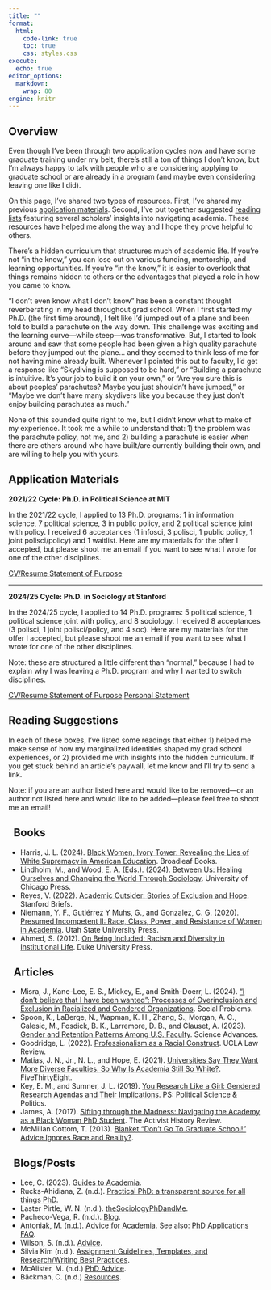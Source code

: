 ```yaml
---
title: ""
format:
  html:
    code-link: true
    toc: true
    css: styles.css
execute:
  echo: true
editor_options: 
  markdown: 
    wrap: 80
engine: knitr
---
```


## Overview

::: {.callout-tip appearance="minimal"}
Even though I've been through two application cycles now and have some graduate training under my belt, there's still a ton of things I don't know, but I'm always happy to talk with people who are considering applying to graduate school or are already in a program (and maybe even considering leaving one like I did). 

On this page, I've shared two types of resources. First, I've shared my previous [application materials](resources.html#application-materials). Second, I've put together suggested [reading lists](resources.html#reading-suggestions) featuring several scholars' insights into navigating academia. These resources have helped me along the way and I hope they prove helpful to others.
:::

There's a hidden curriculum that structures much of academic life. If you're not "in the know," you can lose out on various funding, mentorship, and learning opportunities. If you're "in the know," it is easier to overlook that things remains hidden to others or the advantages that played a role in how you came to know. 

"I don't even know what I don't know" has been a constant thought reverberating in my head throughout grad school. When I first started my Ph.D. (the first time around), I felt like I'd jumped out of a plane and been told to build a parachute on the way down. This challenge was exciting and the learning curve---while steep---was transformative. But, I started to look around and saw that some people had been given a high quality parachute before they jumped out the plane... and they seemed to think less of me for not having mine already built. Whenever I pointed this out to faculty, I'd get a response like "Skydiving is supposed to be hard," or "Building a parachute is intuitive. It's your job to build it on your own," or  "Are you sure this is about peoples' parachutes? Maybe you just shouldn't have jumped," or "Maybe we don't have many skydivers like you because they just don't enjoy building parachutes as much." 

None of this sounded quite right to me, but I didn't know what to make of my experience. It took me a while to understand that: 1) the problem was the parachute policy, not me, and 2) building a parachute is easier when there are others around who have built/are currently building their own, and are willing to help you with yours.

## Application Materials

__2021/22 Cycle: Ph.D. in Political Science at MIT__

In the 2021/22 cycle, I applied to 13 Ph.D. programs: 1 in information science, 7 political science, 3 in public policy, and 2 political science joint with policy. I received 6 acceptances (1 infosci, 3 polisci, 1 public policy, 1 joint polisci/policy) and 1 waitlist. Here are my materials for the offer I accepted, but please shoot me an email if you want to see what I wrote for one of the other disciplines.

<a href="papers/CV_MIT.pdf" target="_blank" rel="noopener noreferrer" class="bi-file-earmark-pdf-fill btn btn-danger" role="button"> CV/Resume </a>
<a href="papers/SOP-MIT.pdf" target="_blank" rel="noopener noreferrer" class="bi-file-earmark-pdf-fill btn btn-primary" role="button"> Statement of Purpose</a>

<hr>

__2024/25 Cycle: Ph.D. in Sociology at Stanford__

In the 2024/25 cycle, I applied to 14 Ph.D. programs: 5 political science, 1 political science joint with policy, and 8 sociology. I received 8 acceptances (3 polisci, 1 joint polisci/policy, and 4 soc). Here are my materials for the offer I accepted, but please shoot me an email if you want to see what I wrote for one of the other disciplines. 

Note: these are structured a little different than "normal," because I had to explain why I was leaving a Ph.D. program and why I wanted to switch disciplines.

<a href="papers/CV_Stanford.pdf" target="_blank" rel="noopener noreferrer" class="bi-file-earmark-pdf-fill btn btn-danger" role="button"> CV/Resume </a>
<a href="papers/SOP-Stanford.pdf" target="_blank" rel="noopener noreferrer" class="bi-file-earmark-pdf-fill btn btn-primary" role="button"> Statement of Purpose</a>
<a href="papers/PS_Stanford.pdf" target="_blank" rel="noopener noreferrer" class="bi-file-earmark-pdf-fill btn btn-success" role="button"> Personal Statement </a>

## Reading Suggestions

In each of these boxes, I've listed some readings that either 1) helped me make sense of how my marginalized identities shaped my grad school experiences, or 2) provided me with insights into the hidden curriculum. If you get stuck behind an article's paywall, let me know and I'll try to send a link.

Note: if you are an author listed here and would like to be removed---or an author not listed here and would like to be added---please feel free to shoot me an email!

::: {.callout-note collapse="true" icon=false}

## <i class="bi bi-bookmarks"></i> &nbsp; Books
- Harris, J. L. (2024). [Black Women, Ivory Tower: Revealing the Lies of White Supremacy in American Education](https://www.drjasmineharris.com/book). Broadleaf Books.
- Lindholm, M., and Wood, E. A. (Eds.). (2024). [Between Us: Healing Ourselves and Changing the World Through Sociology](https://press.uchicago.edu/ucp/books/book/chicago/B/bo215858659.html). University of Chicago Press.
- Reyes, V. (2022). [Academic Outsider: Stories of Exclusion and Hope](https://www.sup.org/books/sociology/academic-outsider). Stanford Briefs.
- Niemann, Y. F., Gutiérrez Y Muhs, G., and Gonzalez, C. G. (2020). [Presumed Incompetent II: Race, Class, Power, and Resistance of Women in Academia](https://upcolorado.com/utah-state-university-press/item/3794-presumed-incompetent-ii). Utah State University Press.
- Ahmed, S. (2012). [On Being Included: Racism and Diversity in Institutional Life](https://www.dukeupress.edu/on-being-included). Duke University Press.
:::



::: {.callout-note collapse="true" icon=false}

## <i class="bi bi-bookmarks"></i> &nbsp; Articles
- Misra, J., Kane-Lee, E. S., Mickey, E., and Smith-Doerr, L. (2024). [“I don’t believe that I have been wanted”: Processes of Overinclusion and Exclusion in Racialized and Gendered Organizations](https://doi.org/10.1093/socpro/spae043). Social Problems.
- Spoon, K., LaBerge, N., Wapman, K. H., Zhang, S., Morgan, A. C., Galesic, M., Fosdick, B. K., Larremore, D. B., and Clauset, A. (2023). [Gender and Retention Patterns Among U.S. Faculty](https://www.science.org/doi/10.1126/sciadv.adi2205). Science Advances.
- Goodridge, L. (2022). [Professionalism as a Racial Construct](https://www.uclalawreview.org/professionalism-as-a-racial-construct/). UCLA Law Review.
- Matias, J. N., Jr., N. L., and Hope, E. (2021). [Universities Say They Want More Diverse Faculties. So Why Is Academia Still So White?](https://fivethirtyeight.com/features/universities-say-they-want-more-diverse-faculties-so-why-is-academia-still-so-white/). FiveThirtyEight.
- Key, E. M., and Sumner, J. L. (2019). [You Research Like a Girl: Gendered Research Agendas and Their Implications](https://doi.org/10.1017/S1049096519000945). PS: Political Science & Politics.
- James, A. (2017). [Sifting through the Madness: Navigating the Academy as a Black Woman PhD Student](https://activisthistory.com/2017/08/18/sifting-through-the-madness-navigating-the-academy-as-a-black-woman-phd-student/). The Activist History Review.
- McMillan Cottom, T. (2013). [Blanket “Don’t Go To Graduate School!” Advice Ignores Race and Reality?](https://tressiemc.com/uncategorized/blanket-dont-go-to-graduate-school-advice-ignores-race-and-reality/).
:::


::: {.callout-note collapse="true" icon=false}

## <i class="bi bi-bookmarks"></i> &nbsp; Blogs/Posts
- Lee, C. (2023). [Guides to Academia](https://crystaljjlee.com/blog/guides-to-academia/).
- Rucks-Ahidiana, Z. (n.d.). [Practical PhD: a transparent source for all things PhD](https://practicalphd.net/).
- Laster Pirtle, W. N. (n.d.). [theSociologyPhDandMe](https://thesociologyphdandme.wordpress.com/).
- Pacheco-Vega, R. (n.d.). [Blog](https://www.raulpacheco.org/blog/).
- Antoniak, M. (n.d.). [Advice for Academia](https://www.are.na/maria-antoniak/advice-for-academia). See also: [PhD Applications FAQ](https://maria-antoniak.github.io/2020/11/27/phd-applications.html).
- Wilson, S. (n.d.). [Advice](https://shomir.net/advice.html).
- Silvia Kim (n.d.). [Assignment Guidelines, Templates, and Research/Writing Best Practices](https://sysilviakim.com/student/).
- McAlister, M. (n.d.) [PhD Advice](https://melanimcalister.com/thinking-twice-about-grad-school/).
- Bäckman, C. (n.d.) [Resources](https://sites.google.com/view/claesbackman/tips-for-phd-students).
:::